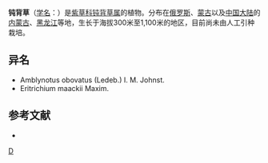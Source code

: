 {{Speciesbox
| taxon = Amblynotus obovatus
| binomial_authority = (Ledeb.)
}}

'''钝背草'''（[[学名|学名]]：{{lang|la|''Amblynotus obovatus''}}）是[[紫草科|紫草科]][[钝背草属|钝背草属]]的植物。分布在[[俄罗斯|俄罗斯]]、[[蒙古|蒙古]]以及[[中国大陆|中国大陆]]的[[内蒙古|内蒙古]]、[[黑龙江|黑龙江]]等地，生长于海拔300米至1,100米的地区，目前尚未由人工引种栽培。

== 异名 ==
* Amblynotus obovatus (Ledeb.) I. M. Johnst.
* Eritrichium maackii Maxim.

== 参考文献 ==
<div class="references-small">
* {{cite web| url =http://www.bioinfo.cn/db05/KmzwSpecies.php?action=view&id=1889| title =钝背草| work =《中国高等植物数据库全库》| publisher =中国科学院微生物研究所| author =昆明植物研究所| accessdate =2009-02-22| deadurl =yes| archiveurl =https://web.archive.org/web/20160305081509/http://www.bioinfo.cn/db05/KmzwSpecies.php?action=view&id=1889| archivedate =2016-03-05}}
</div>

{{植物小作品}}
{{Taxonbar}}
[[Category:钝背草属|D]]